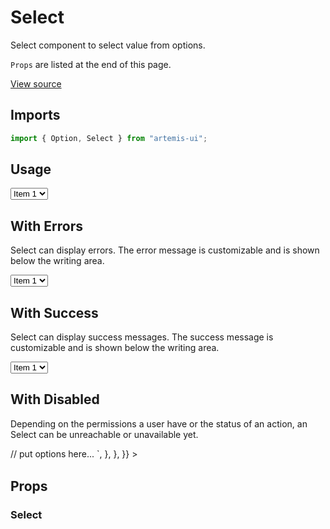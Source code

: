 
<Meta title="Design System/Select" component={Select} />

# Select

Select component to select value from options.

`Props` are listed at the end of this page.

[View source](https://github.com/iamrishupatel/artemis-ui/tree/main/src/components/FormComponents)

## Imports

```js
import { Option, Select } from "artemis-ui";
```

## Usage

<Canvas withSource="open">
  <Story name="default">
    <Select defaultValue="select">
      <Option value="select" disabled>
        Select
      </Option>
      <Option value="it1">Item 1</Option>
      <Option value="it2">Item 2</Option>
      <Option value="it3">Item 3</Option>
      <Option value="it4">Item 4</Option>
    </Select>
  </Story>
</Canvas>

## With Errors

Select can display errors. The error message is customizable and is shown below the writing area.

<Canvas withSource="open">
  <Story name="errors">
    <Select defaultValue="select" error="this is an error">
      <Option value="select" disabled>
        Select
      </Option>
      <Option value="it1">Item 1</Option>
      <Option value="it2">Item 2</Option>
      <Option value="it3">Item 3</Option>
      <Option value="it4">Item 4</Option>
    </Select>
  </Story>
</Canvas>

## With Success

Select can display success messages. The success message is customizable and is shown below the writing area.

<Canvas withSource="open">
  <Story name="success">
    <Select defaultValue="select" success="this is a success message">
      <Option value="select" disabled>
        Select
      </Option>
      <Option value="it1">Item 1</Option>
      <Option value="it2">Item 2</Option>
      <Option value="it3">Item 3</Option>
      <Option value="it4">Item 4</Option>
    </Select>
  </Story>
</Canvas>

## With Disabled

Depending on the permissions a user have or the status of an action, an Select can be unreachable or unavailable yet.

<Canvas withSource="open">
  <Story
    name="disabled"
    parameters={{
      docs: {
        source: {
          code: `
<Select defaultValue="select" disabled>
  // put options here...
</Select>
`,
        },
      },
    }}
  >
    <Select defaultValue="select" disabled>
      <Option value="select" disabled>
        Select
      </Option>
      <Option value="it1">Item 1</Option>
      <Option value="it2">Item 2</Option>
    </Select>
  </Story>
</Canvas>

## Props

### Select

<ArgsTable of={Select} />
